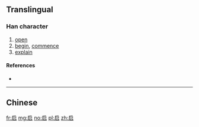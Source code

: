 {{also|啓|啟}}
==Translingual==
{{Han simplified forms|啟|啓|启}}

===Han character===
{{Han char|rn=30|rad=口|as=04|sn=7|four=|canj=ISR|ids=⿸户口}}

# [[open]]
# [[begin]], [[commence]]
# [[explain]]

====References====
* {{Han ref|kx=0178.210|dkj=03357|dj=0396.070|hdz=10594.100|uh=542F|ud=21551}}

----

==Chinese==
{{zh-see|啟}}

[[fr:启]]
[[mg:启]]
[[no:启]]
[[pl:启]]
[[zh:启]]